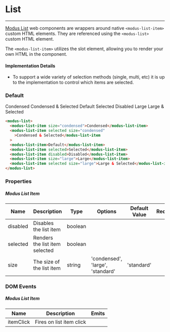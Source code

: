 # List

---

[Modus List](https://modus.trimble.com/components/lists/) web components are wrappers around native `<modus-list-item>` custom HTML elements. They are referenced using the `<modus-list>` custom HTML element.

The `<modus-list-item>` utilizes the slot element, allowing you to render your own HTML in the component.

#### Implementation Details

- To support a wide variety of selection methods (single, multi, etc) it is up to the implementation to control which items are selected.

### Default

<modus-list>
  <modus-list-item size="condensed">Condensed</modus-list-item>
  <modus-list-item selected size="condensed">
    Condensed & Selected
  </modus-list-item>
  <modus-list-item>Default</modus-list-item>
  <modus-list-item selected>Selected</modus-list-item>
  <modus-list-item disabled>Disabled</modus-list-item>
  <modus-list-item size="large">Large</modus-list-item>
  <modus-list-item selected size="large">
    Large & Selected
  </modus-list-item>
</modus-list>

```html
<modus-list>
  <modus-list-item size="condensed">Condensed</modus-list-item>
  <modus-list-item selected size="condensed"
    >Condensed & Selected</modus-list-item
  >
  <modus-list-item>Default</modus-list-item>
  <modus-list-item selected>Selected</modus-list-item>
  <modus-list-item disabled>Disabled</modus-list-item>
  <modus-list-item size="large">Large</modus-list-item>
  <modus-list-item selected size="large">Large & Selected</modus-list-item>
</modus-list>
```

### Properties

##### Modus List Item

<section>
  <table>
    <thead>
      <tr>
        <th>Name</th>
        <th>Description</th>
        <th>Type</th>
        <th>Options</th>
        <th>Default Value</th>
        <th>Required</th>
      </tr>
    </thead>
    <tbody>
      <tr>
        <td>disabled</td>
        <td>Disables the list item</td>
        <td>boolean</td>
        <td></td>
        <td></td>
        <td></td>
      </tr>
      <tr>
        <td>selected</td>
        <td>Renders the list item selected</td>
        <td>boolean</td>
        <td></td>
        <td></td>
        <td></td>
      </tr>
      <tr>
        <td>size</td>
        <td>The size of the list item</td>
        <td>string</td>
        <td>'condensed', 'large', 'standard'</td>
        <td>'standard'</td>
        <td></td>
      </tr>
    </tbody>
  </table>
</section>

### DOM Events

##### Modus List Item

<section>
  <table>
    <thead>
      <tr>
        <th>Name</th>
        <th>Description</th>
        <th>Emits</th>
      </tr>
    </thead>
    <tbody>
      <tr>
        <td>itemClick</td>
        <td>Fires on list item click</td>
        <td></td>
      </tr>
    </tbody>
  </table>
</section>

